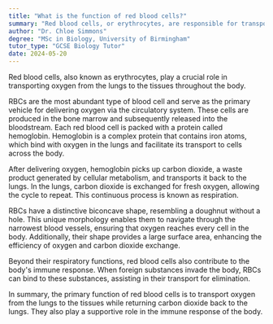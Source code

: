 ```yaml
---
title: "What is the function of red blood cells?"
summary: "Red blood cells, or erythrocytes, are responsible for transporting oxygen from the lungs to tissues throughout the body."
author: "Dr. Chloe Simmons"
degree: "MSc in Biology, University of Birmingham"
tutor_type: "GCSE Biology Tutor"
date: 2024-05-20
---
```


Red blood cells, also known as erythrocytes, play a crucial role in transporting oxygen from the lungs to the tissues throughout the body.

RBCs are the most abundant type of blood cell and serve as the primary vehicle for delivering oxygen via the circulatory system. These cells are produced in the bone marrow and subsequently released into the bloodstream. Each red blood cell is packed with a protein called hemoglobin. Hemoglobin is a complex protein that contains iron atoms, which bind with oxygen in the lungs and facilitate its transport to cells across the body.

After delivering oxygen, hemoglobin picks up carbon dioxide, a waste product generated by cellular metabolism, and transports it back to the lungs. In the lungs, carbon dioxide is exchanged for fresh oxygen, allowing the cycle to repeat. This continuous process is known as respiration.

RBCs have a distinctive biconcave shape, resembling a doughnut without a hole. This unique morphology enables them to navigate through the narrowest blood vessels, ensuring that oxygen reaches every cell in the body. Additionally, their shape provides a large surface area, enhancing the efficiency of oxygen and carbon dioxide exchange.

Beyond their respiratory functions, red blood cells also contribute to the body's immune response. When foreign substances invade the body, RBCs can bind to these substances, assisting in their transport for elimination.

In summary, the primary function of red blood cells is to transport oxygen from the lungs to the tissues while returning carbon dioxide back to the lungs. They also play a supportive role in the immune response of the body.
    